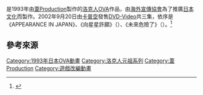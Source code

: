 {{Infobox animanga/Headerofja
|title= 洛克人 向星星許願
|image= 
|size= 
|caption= 
|japanese= ロックマン 星に願いを
|english= Mega Man: Upon a Star
|kana= 
|romaji= Rockman: Hoshi ni Negai o
|genre= 科幻
}}
{{Infobox animanga/OVA
|ONA= 
|標題= 
|原案= 
|原作= [[卡普空|卡普空]]
|總導演= 
|導演= 其之口克己
|系列構成= 
|劇本= 桶谷顯
|人物原案= 
|人物設定= 荒卷園美、我妻宏
|機械設定= 
|音樂= 大堀薰
|音樂製作= 
|動畫製作= [[PRODUCTION_REED|葦Production]]
|製作= [[UMC|UMC]]、卡普空
|書籍= 
|出版商= 
|代理發行= 
|其他代理發行= {{flag icon|US}} [[ADV_Films|ADV Films]]
|網路= 
|發售日= 2002年9月20日
|開始= 1993年
|結束= 1995年
|話數= 3
|其他= 
}}
{{Infobox animanga/Footerofja}}
{{日本作品|洛克人 向星星許願|ロックマン 星に願いを}}是1993年由[[PRODUCTION_REED|葦Production]]製作的[[洛克人系列|洛克人]][[OVA|OVA]]作品，由[[海外宣傳協會|海外宣傳協會]]為了推廣[[日本文化|日本文化]]而製作。2002年9月20日由[[卡普空|卡普空]]發售[[DVD-Video|DVD-Video]]共三集，依序是《APPEARANCE IN JAPAN》、《向星星許願》（{{lang|ja|{{lang|ja|星に願いを}}}}）、《未來危險了》（{{lang|ja|未来が危ない}}）。<ref>{{cite web |title=カプコン、幻のアニメDVD「ロックマン 星に願いを」をゲームショウにて限定販売 |url=https://game.watch.impress.co.jp/docs/20020827/rock.htm |website=GAME Watch |language=ja |date=2002年8月27日 |access-date=2021年2月14日 |archive-date=2021年3月23日 |archive-url=https://web.archive.org/web/20210323202937/https://game.watch.impress.co.jp/docs/20020827/rock.htm |dead-url=no }}</ref>

== 參考來源 ==
{{reflist}}

{{洛克人系列}}

{{DEFAULTSORT:Rockman: Wish Upon a Star}}
[[Category:1993年日本OVA動畫|Category:1993年日本OVA動畫]]
[[Category:洛克人元祖系列|Category:洛克人元祖系列]]
[[Category:葦Production|Category:葦Production]]
[[Category:遊戲改編動畫|Category:遊戲改編動畫]]